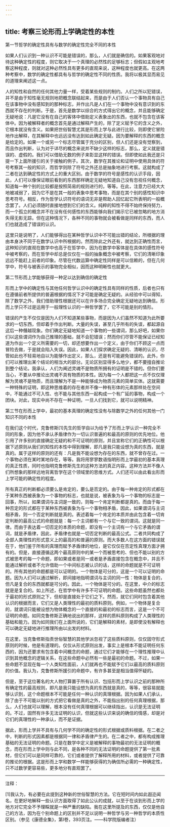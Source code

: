 ```yaml
---
---
---
```

title: 考察三论形而上学确定性的本性
---




第一节哲学的确定性具有与数学的确定性完全不同的本性

如果人们认识到一种认识不可能是错误的，那么，人们就是确信的。如果客观地对待这种确定性的程度，则它取决于一个真理的必然性的足够标志；但假如主观地考察这种程度，则就对这种必然性具有更多的直观来说，这种程度也就更高。在这两种考察中，数学的确定性都具有与哲学的确定性不同的性质。我将以极其显而易见的道理来阐述这一点。

人的知性和自然的任何其他力量一样，受着某些规则的制约。人们之所以犯错误，并不是由于知性毫无规则地把概念联结起来，而是由于人们否认一个事物具有自己在该事物中没有感知到的那种标志，并作出凡是人们在一个事物中没有意识到的东西就不存在的判断。于是，首先是数学以综合的方式得出它的概念，并且能够确定无疑地说：凡是它没有在自己的客体中借助定义表象出的东西，也就不包含在该客体中。因为被解释者的概念首先是通过解释产生的，除了定义赋予它的含义之外，它根本就没有含义。如果把世俗智慧尤其是形而上学与此进行比较，则即使它冒险地作出解释，在其解释中也远远没有达到如此确定无疑。因为要解释的东西的概念是给定的。如果一个或另一个标志尽管属于充分的区别，但人们还是没有觉察到，而且作出判断，认为对于详尽的概念来说并不缺少这样的标志，那么，定义就是错误的、虚假的。我们可以借助无数的例子来彰显这样的错误。但即使如此我还是只提一下上面所援引的关于接触的例子。其次，数学在其推论和证明中使用具体的符号考察其一般的知识，而哲学则除了符号之外还总是抽象地进行考察。这就构成了二者在达到确定性的方式上的重大区别。由于数学的符号是感性的认识手段，因此，人们可以像保证眼前看到的东西那样确定无疑地知道自己没有忽视任何概念，知道每一种个别的比较都是按照简易的规则进行的，等等。在此，注意力已经大大地被减弱了，因为它不是在其一般的表象中思考事物，而是在其个别的感性知识中思考符号。相反，作为哲学认识符号的语词无非是帮助人回忆起它所表明的一般概念罢了。人们必须随时直接地想到它们的含义。纯粹的知性不得不始终保持努力，而一个孤立的概念并不在没有任何感性的东西能够向我们揭示它已被忽略的地方消失得无影无踪。但在这种情况下，各种不同的事物就会被看做是同样的东西，而人们也就造成了错误的认识。

这里只是说明了，人们能够得出在某种哲学认识中不可能出错的结论，所根据的理由本身决不同于在数学认识中所根据的。然而除此之外还有，就达到正确性而言，这种知识的直观在数学中也高于在哲学中，因为在数学中客体是在具体的感性符号中被考察的，而在哲学中却总是仅仅在一般的抽象概念中被考察，它们的清晰印象远远不能赶上前者的印象。尽管在代数运算中确定性同样是可以信赖的，但在几何学中，符号与被表示的事物完全相似，因而这种明晰性也就更大。

第二节形而上学能够获得一种足以达到确信的确定性

形而上学中的确定性与其他任何哲学认识中的确定性具有同样的性质，后者也只有在遵循前者所提供的普遍根据的情况下才可能是确定无疑的。从经验中可以得知，除了数学之外，我们借助理性根据还可以在许多场合完全确定无疑地达到确信。形而上学只不过是运用于一般理性认识的一种哲学罢了，它不可能是别的情形。

错误的产生不仅仅是因为人们不知道某些事物，而是因为人们虽然不知道为此所要求的一切东西，但却着手作出判断。大量的失误，甚至几乎所有的失误，都起源自这后一种僭越现象。你们确定无疑地知道一个事物的一些谓词，那么好吧，如果你们以这些谓词作为自己推理的基础，就不会犯错误；然而你们尽管不能保证已经知道为作出一个定义所需要的一切，却还想要作出一个定义，由于你们不顾这一点而冒险去做，于是就会陷入失误。因此，如果人们探求确定无疑的、清晰的认识，尽管如此也不轻易地自以为能够作出定义，那么，还是有可能避免错误的。此外，你们可以推理出某个结论的相当大的部分。无论区别显得多么地少，都不要擅自推论到整个结论。我承认，人们为阐述灵魂不是物质所拥有的证明是不错的。但你们要当心，不要从中推论出灵魂不具有物质的本性。因为每一个人都把这一点不仅仅理解为灵魂不是物质，而且理解为不是一种能够成为物质元素的简单实体。这就需要一种特殊的证明，即这种思维着的存在者并不像一种有形体的元素那样处在空间中，不能通过不可入性、也不能与其他东西一起构成一个有广延的事物，构成一个团块。对此，现实中尚不存在一种证明，一旦人们找到它，就可以说明精神。

第三节在形而上学中，最初的基本真理的确定性没有与除数学之外的任何其他一门知识不同的本性

在我们这个时代，克鲁修斯[1]先生的哲学自以为给予了形而上学认识一种完全不同的形象，因为他不承认矛盾律作为一切认识普遍的和最高的原则的优先地位。他引用了许多别的直接确定无疑的和不可证明的原则，并且宣称它们的正确性可以根据下述原则从我们的知性的本性中得到理解，即凡是我只能设想为真的东西，就是真的。属于这样的原则的还有：凡是我不能设想为存在的东西，就不曾存在过。一个事物必须在某时某地存在，等等。我将用寥寥数语指明形而上学最初的基本真理的真正性质，同时也指明克鲁修斯先生的这种方法的真正内容。这种方法并不像人们所想象的那样远地背离哲学在这个领域里的思维方式。人们还可以由此看出形而上学可能的确定性的程度。

所有真正的判断都必须要么是肯定的，要么是否定的。由于每一种肯定的形式都在于某种东西被表象为一个事物的标志，也就是说，被表象为与一个事物的标志是一回事，所以，如果谓词与主词是一致的，则每一个肯定判断都是真的。而由于每一种否定的形式都在于某种东西被表象为与一个事物相矛盾，因此，如果谓词与主词相矛盾，则一个否定判断就是真的。表述着每一个肯定的本质并由此包含着一切肯定判断的最高公式的命题就是：每一个主词都有一个与它一致的谓词。这就是同一律。而由于表达着一切否定的本质的命题，即没有一个主词有一个与它矛盾的谓词，就是矛盾律，因此，矛盾律也就是一切否定判断的最高公式。二者共同构成了全部人类理性的形式意义上的最高的和普遍的原则。而大多数人在这方面的错误就在于，他们鉴于所有的真理而赋予矛盾律的地位，是它仅仅在否定性真理方面才拥有的。但是，直接遵循这两个最高原则中的某一个而被思考的、但也不能以别的方式被思考的每一个命题，即如果或者是同一或者是矛盾直接包含在概念中，并且不能通过解析或者不允许借助一个中间标志被认识的话，这样的命题就是不可证明的。所有其他的命题都是可以证明的。一个物体是可分的，这是一个可以证明的命题。因为人们可以通过解析，即间接地指明谓词与主词的同一性：物体是复合的，但凡是复合的东西就都是可分的。因此，一个物体是可分的。在这里，中介的标志就是是复合的。如上所述，在哲学中有许多不可证明的命题。这些命题虽然也都处于最初的形式原则之下，但却是直接处于它们之下。然而，就它们同时包含着其他认识的根据而言，它们又是人类理性的最初的质料原则。例如，一个物体是复合的，就谓词只能被设想为物体概念的一个直接的和最初的标志而言，这是一个不可证明的命题。如同克鲁修斯正确地说出的那样，这样的质料原则构成了人类理性的基础和能力。因为如同我们在上面所说的，它们是解释的素材，是即使没有解释也可以确定无疑地进行推理所由以出发的材料。

在这里，当克鲁修斯指责世俗智慧的其他学派忽视了这些质料原则，仅仅固守形式原则的时候，他是有道理的。仅仅从形式原则出发，事实上是根本不能证明任何东西的，因为还要求有包含着中间概念的命题，通过它们才能够在一个理性推理中认识到其他概念的逻辑关系，在这些命题中必然有一些是最初的命题。不过，如果一些命题不显现在每一个人类知性面前，人们就再也不能赋予它们以最高的质料原则的价值。我认为，克鲁修斯所援引的命题中，有许多甚至是相当值得怀疑的。

但是，至于这位著名的大人物打算置于所有认识、包括形而上学认识之前的那种所有确定性的最高规则，即凡是我只能设想为真的东西就是真的，等等，很容易就能够认识到，这个命题根本不可能是任何一种认识的真理根据。因为如果人们承认，除了由于不可能以别的方式把它看做是真的之外，不能指出别的任何真理根据，那么，人们也就可以理解，根本没有任何真理根据可以继续指出，认识是无法证明的。不过，固然有许多无法证明的认识，但就这些认识来说的确信的情感，却是对它们的真理性的一种承认，而不是证据。

据此，形而上学并不具有与几何学不同的确定性的形式根据或质料根据。在二者之中，判断的形式因素都是根据同一律和矛盾律产生的。在二者之中，都有构成推理基础的无法证明的命题。只是在数学中定义是被解释的事物最初的无法证明的概念，而在形而上学中则与此不同，是各种不同的无法证明的命题提供了第一批素材，但它们可以是同样可靠的，它们或者提供了解释所用的材料，或者提供了可靠的推论的根据。这是形而上学和数学一样能够获得的为确信所必需的一种确定性，只不过数学更容易些，更多地分有直观罢了。



***



注释：

[1]我认为，有必要在此提到这种新的世俗智慧的方法。它在短时间内如此遐迩闻名，在更好地解释一些认识方面取得了如此公认的成就，以至于在谈到形而上学的地方对它完全不予理睬就是一种严重的缺陷。我在这里所提及的东西，仅仅是他自己的方法，因为在个别命题上的区别并不足以说明一种哲学与另一种哲学的本质性区别。（参见《康德全集》，第Ⅰ卷，393页注。——科学院版编者注）